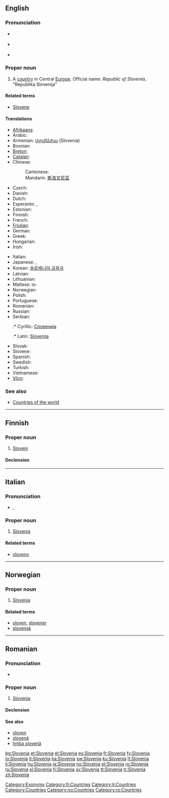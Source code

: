 {{wikipedia}}
{{also|slovenia}}
==English==

===Pronunciation===
* {{a|UK}} {{IPA|/sləʊˈviː.ni.ə/|/sləʊˈviːn.jə/}}
* {{a|US}} {{IPA|/sloʊˈvi.ni.ə/|/sloʊˈvin.jə/}}
* {{audio|en-us-Slovenia.ogg|Audio (US)}}

===Proper noun===
{{en-proper noun}}

# A [[country]] in Central [[Europe]]. Official name: ''Republic of Slovenia'', "Republika Slovenija"

====Related terms====
* [[Slovene]]

====Translations====
{{trans-top|country in Europe}}
* [[Afrikaans]]: {{t|af|Slowenië|xs=Afrikaans}}
* Arabic: {{t|ar|سلوفينيا|sc=Arab}}
* Armenian: [[Սլովենիա]] (Slovenia)
* Bosnian: {{t-|bs|Slovenija|f}}
* [[Breton]]: {{t-|br|Slovenia|xs=Breton}}
* [[Catalan]]: {{t+|ca|Eslovènia}}
* Chinese:
*: Cantonese: {{tø|yue|斯洛維尼亞|sc=Hani|xs=Cantonese}}
*: Mandarin: [[斯洛文尼亚]]
* Czech: {{t+|cs|Slovinsko|n}}
* Danish: {{t-|da|Slovenien}}
* Dutch: {{t+|nl|Slovenië|n}}
* Esperanto: {{t-|eo|Slovenio|xs=Esperanto}}, {{t-|eo|Slovenujo|xs=Esperanto}}
* Estonian: {{t-|et|Sloveenia}}
* Finnish: {{t+|fi|Slovenia}}
* French: {{t+|fr|Slovénie}}
* [[Friulian]]: {{tø|fur|Slovenie|xs=Friulian}}
* German: {{t+|de|Slowenien}}
* Greek: {{t+|el|Σλοβενία|f|tr=Slovenía|sc=Grek}}
* Hungarian: {{t+|hu|Szlovénia}}
* Irish: {{t|ga|An tSlóvéin|xs=Irish}}
{{trans-mid}}
* Italian: {{t+|it|Slovenia}}
* Japanese: {{t+|ja|スロヴェニア|tr=Surovenia|sc=Jpan}}, {{t+|ja|スロベニア|tr=Surobenia|sc=Jpan}}
* Korean: [[슬로베니아 공화국]]
* Latvian: {{t|lv|Slovēnija|f|xs=Latvian}}
* Lithuanian: {{t|lt|Slovėnija|xs=Lithuanian}}
* Maltese: is-{{t|mt|Slovenja|xs=Maltese}}
* Norwegian: {{t+|no|Slovenia}}
* Polish: {{t+|pl|Słowenia}}
* Portuguese: {{t+|pt|Eslovénia}}
* Romanian: {{t+|ro|Slovenia|f}}
* Russian: {{t-|ru|Словения|tr=sloveniya|sc=Cyrl}}
* Serbian:
*:* Cyrillic: [[Словенија]] {{f}}
*:* Latin: [[Slovenija]] {{f}}
* Slovak: {{t-|sk|Slovinsko}}
* Slovene: {{t+|sl|Slovenija|f}}
* Spanish: {{t+|es|Eslovenia}}
* Swedish: {{t+|sv|Slovenien}}
* Turkish: {{t+|tr|Slovenya}}
* Vietnamese: {{t-|vi|Slovenia|xs=Vietnamese}}
* [[Võro]]: {{tø|fiu-vro|Sloveeniä|xs=Võro}}
{{trans-bottom}}

===See also===
* [[Appendix:Countries of the world|Countries of the world]]

[[Category:Exonyms]]

----

==Finnish==
{{wikipedia|lang=fi}}

===Proper noun===
{{infl|fi|proper noun}}

# [[#English|Sloveni]]

====Declension====
{{fi-decl-kulkija|Sloveni|np=1}}

[[Category:fi:Countries]]

----

==Italian==
{{wikipedia|lang=it}}

===Pronunciation===
* {{IPA|/zloˈvɛnja/|lang=it}}, {{SAMPA|/zlo"vEnja/|lang=it}}

===Proper noun===
{{infl|it|proper noun|g=f}}

# [[#English|Slovenia]]

====Related terms====
* [[sloveno]]

[[Category:it:Countries]]

----

==Norwegian==

===Proper noun===
{{infl|no|proper noun}}

# [[#English|Slovenia]]

====Related terms====
* [[sloven]], [[slovener]]
* [[slovensk]]

[[Category:Countries]]
[[Category:no:Countries]]

----

==Romanian==

===Pronunciation===
* {{IPA|[slo've.ni.a]|lang=ro}}

===Proper noun===
{{infl|ro|proper noun|gender=f}}

# [[#English|Slovenia]]

====Declension====
{{ro-country|gend=f|Sloveniei}}

====See also====
* [[sloven]]
* [[slovenă]]
* [[limba slovenă]]

[[Category:ro:Countries]]

[[bg:Slovenia]]
[[et:Slovenia]]
[[el:Slovenia]]
[[es:Slovenia]]
[[fr:Slovenia]]
[[fy:Slovenia]]
[[io:Slovenia]]
[[it:Slovenia]]
[[ka:Slovenia]]
[[sw:Slovenia]]
[[ku:Slovenia]]
[[lt:Slovenia]]
[[li:Slovenia]]
[[hu:Slovenia]]
[[ja:Slovenia]]
[[no:Slovenia]]
[[pl:Slovenia]]
[[ro:Slovenia]]
[[ru:Slovenia]]
[[sl:Slovenia]]
[[fi:Slovenia]]
[[sv:Slovenia]]
[[tt:Slovenia]]
[[tr:Slovenia]]
[[zh:Slovenia]]